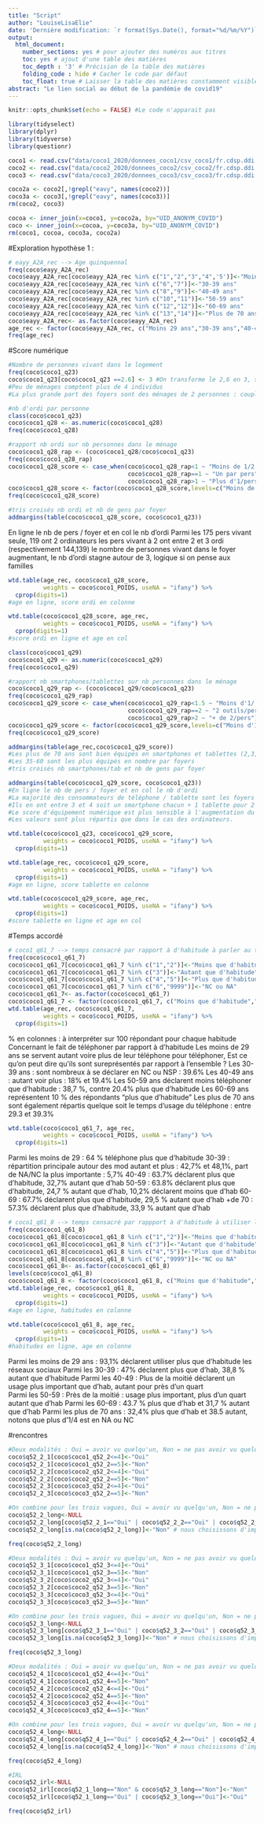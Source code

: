 ```yaml
---
title: "Script"
author: "LouiseLisaElie"
date: 'Dernière modification: `r format(Sys.Date(), format="%d/%m/%Y")`'
output: 
  html_document:
    number_sections: yes # pour ajouter des numéros aux titres
    toc: yes # ajout d'une table des matières
    toc_depth : '3' # Précision de la table des matières
    folding_code : hide # Cacher le code par défaut
    toc_float: true # Laisser la table des matières constamment visible
abstract: "Le lien social au début de la pandémie de covid19"
---
```


```r
knitr::opts_chunk$set(echo = FALSE) #Le code n'apparait pas
```

```r
library(tidyselect)
library(dplyr)
library(tidyverse)
library(questionr)
```
```r
coco1 <- read.csv("data/coco1_2020/donnees_coco1/csv_coco1/fr.cdsp.ddi.elipss.202004coco1.csv", stringsAsFactors = F)
coco2 <- read.csv("data/coco2_2020/donnees_coco2/csv_coco2/fr.cdsp.ddi.elipss.202004.csv", stringsAsFactors = F)
coco3 <- read.csv("data/coco3_2020/donnees_coco3/csv_coco3/fr.cdsp.ddi.elipss.202005.csv", stringsAsFactors = F)
```
```r
coco2a <- coco2[,!grepl("eavy", names(coco2))]
coco3a <- coco3[,!grepl("eavy", names(coco3))]
rm(coco2, coco3)
```
```r
cocoa <- inner_join(x=coco1, y=coco2a, by="UID_ANONYM_COVID")
coco <- inner_join(x=cocoa, y=coco3a, by="UID_ANONYM_COVID")
rm(coco1, cocoa, coco3a, coco2a)
```
#Exploration hypothèse 1 :
```r
# eayy_A2A_rec --> Age quinquennal
freq(coco$eayy_A2A_rec)
coco$eayy_A2A_rec[coco$eayy_A2A_rec %in% c("1","2","3","4",'5')]<-"Moins 29 ans"
coco$eayy_A2A_rec[coco$eayy_A2A_rec %in% c("6","7")]<-"30-39 ans"
coco$eayy_A2A_rec[coco$eayy_A2A_rec %in% c("8","9")]<-"40-49 ans"
coco$eayy_A2A_rec[coco$eayy_A2A_rec %in% c("10","11")]<-"50-59 ans"
coco$eayy_A2A_rec[coco$eayy_A2A_rec %in% c("12","12")]<-"60-69 ans"
coco$eayy_A2A_rec[coco$eayy_A2A_rec %in% c("13","14")]<-"Plus de 70 ans"
coco$eayy_A2A_rec<- as.factor(coco$eayy_A2A_rec)
age_rec <- factor(coco$eayy_A2A_rec, c("Moins 29 ans","30-39 ans","40-49 ans","50-59 ans","60-69 ans","Plus de 70 ans")) #Mettre dans l'ordre les modalités
freq(age_rec)
```

#Score numérique
```r
#Nombre de personnes vivant dans le logement 
freq(coco$coco1_q23)
coco$coco1_q23[coco$coco1_q23 ==2.6] <- 3 #On transforme le 2,6 en 3, surtout que ne concerne q'un enquêté.e
#Peu de ménages comptent plus de 4 individus
#La plus grande part des foyers sont des ménages de 2 personnes : couple ou parent solo+enf
```

```r
#nb d'ordi par personne
class(coco$coco1_q23)
coco$coco1_q28 <- as.numeric(coco$coco1_q28)
freq(coco$coco1_q28)

#rapport nb ordi sur nb personnes dans le ménage
coco$coco1_q28_rap <- (coco$coco1_q28/coco$coco1_q23)
freq(coco$coco1_q28_rap)
coco$coco1_q28_score <- case_when(coco$coco1_q28_rap<1 ~ "Moins de 1/2 pers",
                                  coco$coco1_q28_rap==1 ~ "Un par pers", 
                                  coco$coco1_q28_rap>1 ~ "Plus d'1/pers")  
coco$coco1_q28_score <- factor(coco$coco1_q28_score,levels=c("Moins de 1/2 pers","Un par pers","Plus d'1/pers"))
freq(coco$coco1_q28_score)
```
```r
#tris croisés nb ordi et nb de gens par foyer
addmargins(table(coco$coco1_q28_score, coco$coco1_q23))
```
En ligne le nb de pers / foyer et en col le nb d'ordi
Parmi les 175 pers vivant seule, 119 ont 2 ordinateurs
les pers vivant à 2 ont entre 2 et 3 ordi (respectivement 144,139)
le nombre de personnes vivant dans le foyer augmentant, le nb d'ordi stagne autour de 3, logique si on pense aux familles 

```r
wtd.table(age_rec, coco$coco1_q28_score, 
          weights = coco$coco1_POIDS, useNA = "ifany") %>% 
  cprop(digits=1)
#age en ligne, score ordi en colonne
```
```r
wtd.table(coco$coco1_q28_score, age_rec,
          weights = coco$coco1_POIDS, useNA = "ifany") %>% 
  cprop(digits=1)
#score ordi en ligne et age en col  
```

```r
class(coco$coco1_q29)
coco$coco1_q29 <- as.numeric(coco$coco1_q29)
freq(coco$coco1_q29)

#rapport nb smartphones/tablettes sur nb personnes dans le ménage
coco$coco1_q29_rap <- (coco$coco1_q29/coco$coco1_q23)
freq(coco$coco1_q29_rap)
coco$coco1_q29_score <- case_when(coco$coco1_q29_rap<1.5 ~ "Moins d'1/                                  pers",
                                  coco$coco1_q29_rap==2 ~ "2 outils/pers", 
                                  coco$coco1_q29_rap>2 ~ "+ de 2/pers")  
coco$coco1_q29_score <- factor(coco$coco1_q29_score,levels=c("Moins d'1/pers","2 outils/pers","+ de 2/pers"))
freq(coco$coco1_q29_score)
```

```r
addmargins(table(age_rec,coco$coco1_q29_score))
#Les plus de 70 ans sont bien équipés en smartphones et tablettes (2,3,4), ce sont eux qui répondent le plus
#Les 35-60 sont les plus équipés en nombre par foyers
#tris croisés nb smartphones/tab et nb de gens par foyer

addmargins(table(coco$coco1_q29_score, coco$coco1_q23))
#En ligne le nb de pers / foyer et en col le nb d'ordi
#La majorité des consommateurs de téléphone / tablette sont les foyers de 2 pers
#Ils en ont entre 3 et 4 soit un smartphone chacun + 1 tablette pour 2 ou une chacun
#Le score d'équipement numérique est plus sensible à l'augmentation du nombre de personne dans le foyer.
#Les valeurs sont plus répartis que dans le cas des ordinateurs.
```

```r
wtd.table(coco$coco1_q23, coco$coco1_q29_score, 
          weights = coco$coco1_POIDS, useNA = "ifany") %>% 
  cprop(digits=1)

wtd.table(age_rec, coco$coco1_q29_score, 
          weights = coco$coco1_POIDS, useNA = "ifany") %>% 
  cprop(digits=1)
#age en ligne, score tablette en colonne
```

```r
wtd.table(coco$coco1_q29_score, age_rec,
          weights = coco$coco1_POIDS, useNA = "ifany") %>% 
  cprop(digits=1)
#score tablette en ligne et age en col 
```


#Temps accordé
```r
# coco1_q61_7 --> temps consacré par rapport à d'habitude à parler au telephone
freq(coco$coco1_q61_7)
coco$coco1_q61_7[coco$coco1_q61_7 %in% c("1","2")]<-"Moins que d'habitude"
coco$coco1_q61_7[coco$coco1_q61_7 %in% c("3")]<-"Autant que d'habitude"
coco$coco1_q61_7[coco$coco1_q61_7 %in% c("4","5")]<-"Plus que d'habitude"
coco$coco1_q61_7[coco$coco1_q61_7 %in% c("6","9999")]<-"NC ou NA"
coco$coco1_q61_7<- as.factor(coco$coco1_q61_7)
coco$coco1_q61_7 <- factor(coco$coco1_q61_7, c("Moins que d'habitude","Autant que d'habitude", "Plus que d'habitude","NC ou NA"))
wtd.table(age_rec, coco$coco1_q61_7, 
          weights = coco$coco1_POIDS, useNA = "ifany") %>% 
  cprop(digits=1)
```
% en colonnes : à interpréter sur 100 répondant pour chaque habitude
Concernant le fait de téléphoner par rapport à d'habitude 
Les moins de 29 ans se servent autant voire plus de leur téléphone pour téléphoner, 
Est ce qu'on peut dire qu'ils sont sureprésentés par rapport à l'ensemble ?
Les 30-39 ans : sont nombreux à se déclarer en NC ou NSP : 39.6% 
Les 40-49 ans : autant voir plus  : 18% et 19.4%
Les 50-59 ans déclarent moins téléphoner que d'habitude : 38,7 %, contre 20.4% plus que d'habitude
Les 60-69 ans représentent 10 % des répondants "plus que d'habitude"
Les plus de 70 ans sont également répartis quelque soit le temps d'usage du téléphone : entre 29.3 et 39.3%
```r
wtd.table(coco$coco1_q61_7, age_rec,
          weights = coco$coco1_POIDS, useNA = "ifany") %>% 
  cprop(digits=1)
```
Parmi les moins de 29 : 64 % téléphone plus que d'habitude
30-39 : répartition principale autour des mod autant et plus : 42,7% et 48,1%, 
        part de NA/NC la plus importante : 5,7%
40-49 : 63.7% déclarent plus que d'habitude, 32,7% autant que d'hab
50-59 : 63.8% déclarent plus que d'habitude, 24,7 % autant que d'hab, 10,2% déclarent moins que d'hab
60-69 : 67.7% déclarent plus que d'habitude, 29,5 % autant que d'hab
+de 70 : 57.3% déclarent plus que d'habitude, 33,9 % autant que d'hab

```r
# coco1_q61_8 --> temps consacré par rappport à d'habitude à utiliser les réseau sociaux
freq(coco$coco1_q61_8)
coco$coco1_q61_8[coco$coco1_q61_8 %in% c("1","2")]<-"Moins que d'habitude"
coco$coco1_q61_8[coco$coco1_q61_8 %in% c("3")]<-"Autant que d'habitude"
coco$coco1_q61_8[coco$coco1_q61_8 %in% c("4","5")]<-"Plus que d'habitude"
coco$coco1_q61_8[coco$coco1_q61_8 %in% c("6","9999")]<-"NC ou NA"
coco$coco1_q61_8<- as.factor(coco$coco1_q61_8)
levels(coco$coco1_q61_8)
coco$coco1_q61_8 <- factor(coco$coco1_q61_8, c("Moins que d'habitude","Autant que d'habitude", "Plus que d'habitude","NC ou NA"))
wtd.table(age_rec, coco$coco1_q61_8, 
          weights = coco$coco1_POIDS, useNA = "ifany") %>% 
  cprop(digits=1)
#age en ligne, habitudes en colonne
```
```r
wtd.table(coco$coco1_q61_8, age_rec,
          weights = coco$coco1_POIDS, useNA = "ifany") %>% 
  cprop(digits=1)
#habitudes en ligne, age en colonne
```
Parmi les moins de 29 ans : 93,1% déclarent utiliser plus que d'habitude les réseaux sociaux
Parmi les 30-39 : 47% déclarent plus que d'hab, 38,8 % autant que d'habitude
Parmi les 40-49 : Plus de la moitié déclarent un usage plus important que d'hab, autant pour près d'un quart  
Parmi les 50-59 : Près de la moitié : usage plus important, plus d'un quart autant que d'hab
Parmi les 60-69 : 43.7 % plus que d'hab et 31,7 % autant que d'hab
Parmi les plus de 70 ans : 32,4% plus que d'hab et 38.5 autant, notons que plus d'1/4 est en NA ou NC







#rencontres


```r
#Deux modalités : Oui = avoir vu quelqu'un, Non = ne pas avoir vu quelqu'un. On le fait pour chaque vague
coco$q52_2_1[coco$coco1_q52_2<=4]<-"Oui"
coco$q52_2_1[coco$coco1_q52_2==5]<-"Non"
coco$q52_2_2[coco$coco2_q52_2<=4]<-"Oui"
coco$q52_2_2[coco$coco2_q52_2==5]<-"Non"
coco$q52_2_3[coco$coco3_q52_2<=4]<-"Oui"
coco$q52_2_3[coco$coco3_q52_2==5]<-"Non"

#On combine pour les trois vagues, Oui = avoir vu quelqu'un, Non = ne pas avoir vu quelqu'un 
coco$q52_2_long<-NULL
coco$q52_2_long[coco$q52_2_1=="Oui" | coco$q52_2_2=="Oui" | coco$q52_2_3=="Oui"]<-"Oui"
coco$q52_2_long[is.na(coco$q52_2_long)]<-"Non" # nous choisissons d'imputer "Non" aux NA également (au nombre de 4). 

freq(coco$q52_2_long)
```
```r
#Deux modalités : Oui = avoir vu quelqu'un, Non = ne pas avoir vu quelqu'un. On le fait pour chaque vague
coco$q52_3_1[coco$coco1_q52_3<=4]<-"Oui"
coco$q52_3_1[coco$coco1_q52_3==5]<-"Non"
coco$q52_3_2[coco$coco2_q52_3<=4]<-"Oui"
coco$q52_3_2[coco$coco2_q52_3==5]<-"Non"
coco$q52_3_3[coco$coco3_q52_3<=4]<-"Oui"
coco$q52_3_3[coco$coco3_q52_3==5]<-"Non"

#On combine pour les trois vagues, Oui = avoir vu quelqu'un, Non = ne pas avoir vu quelqu'un 
coco$q52_3_long<-NULL
coco$q52_3_long[coco$q52_3_1=="Oui" | coco$q52_3_2=="Oui" | coco$q52_3_3=="Oui"]<-"Oui"
coco$q52_3_long[is.na(coco$q52_3_long)]<-"Non" # nous choisissons d'imputer "Non" aux NA également (au nombre de 4). 

freq(coco$q52_3_long)
```
```r
#Deux modalités : Oui = avoir vu quelqu'un, Non = ne pas avoir vu quelqu'un. On le fait pour chaque vague
coco$q52_4_1[coco$coco1_q52_4<=4]<-"Oui"
coco$q52_4_1[coco$coco1_q52_4==5]<-"Non"
coco$q52_4_2[coco$coco2_q52_4<=4]<-"Oui"
coco$q52_4_2[coco$coco2_q52_4==5]<-"Non"
coco$q52_4_3[coco$coco3_q52_4<=4]<-"Oui"
coco$q52_4_3[coco$coco3_q52_4==5]<-"Non"

#On combine pour les trois vagues, Oui = avoir vu quelqu'un, Non = ne pas avoir vu quelqu'un
coco$q52_4_long<-NULL
coco$q52_4_long[coco$q52_4_1=="Oui" | coco$q52_4_2=="Oui" | coco$q52_4_3=="Oui"]<-"Oui"
coco$q52_4_long[is.na(coco$q52_4_long)]<-"Non" # nous choisissons d'imputer "Non" aux NA également (au nombre de 4). 

freq(coco$q52_4_long)
```
```r
#IRL
coco$q52_irl<-NULL
coco$q52_irl[coco$q52_1_long=="Non" & coco$q52_3_long=="Non"]<-"Non"
coco$q52_irl[coco$q52_1_long=="Oui" | coco$q52_3_long=="Oui"]<-"Oui"

freq(coco$q52_irl)
```

